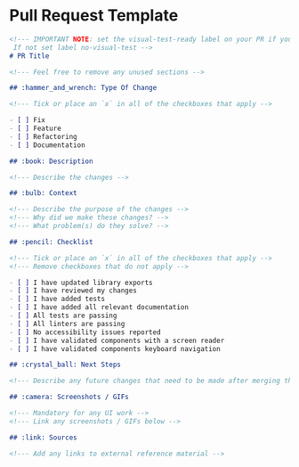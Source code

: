 
<Meta title="Docs/Templates/Pull Request" />

# Pull Request Template

```md
<!--- IMPORTANT NOTE: set the visual-test-ready label on your PR if you would like to run visual tests.
 If not set label no-visual-test -->
# PR Title

<!--- Feel free to remove any unused sections -->

## :hammer_and_wrench: Type Of Change

<!--- Tick or place an `x` in all of the checkboxes that apply -->

- [ ] Fix
- [ ] Feature
- [ ] Refactoring
- [ ] Documentation

## :book: Description

<!--- Describe the changes -->

## :bulb: Context

<!--- Describe the purpose of the changes -->
<!--- Why did we make these changes? -->
<!--- What problem(s) do they solve? -->

## :pencil: Checklist

<!--- Tick or place an `x` in all of the checkboxes that apply -->
<!--- Remove checkboxes that do not apply -->

- [ ] I have updated library exports
- [ ] I have reviewed my changes
- [ ] I have added tests
- [ ] I have added all relevant documentation
- [ ] All tests are passing
- [ ] All linters are passing
- [ ] No accessibility issues reported
- [ ] I have validated components with a screen reader
- [ ] I have validated components keyboard navigation

## :crystal_ball: Next Steps

<!--- Describe any future changes that need to be made after merging the PR -->

## :camera: Screenshots / GIFs

<!--- Mandatory for any UI work -->
<!--- Link any screenshots / GIFs below -->

## :link: Sources

<!--- Add any links to external reference material -->
```
